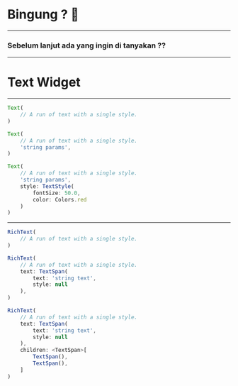 
# Bingung ? 🤔
<hr />

<Appear>
    <h3>Sebelum <a>lanjut</a> ada yang ingin di tanyakan ??</h3>
</Appear>

---

# <a>Text</a> Widget

---

<CodeSurferLayout>

```js title="Text class"
Text(
    // A run of text with a single style.
)
```

```js 1:4 title="Text class"
Text(
    // A run of text with a single style.
    'string params',
)
```

```js 1:8 title="Text class"
Text(
    // A run of text with a single style.
    'string params',
    style: TextStyle(
        fontSize: 50.0,
        color: Colors.red
    )
)
```

</CodeSurferLayout>

---

<CodeSurferLayout>

```js title="RichText class"
RichText(
    // A run of text with a single style.
)
```

```js 1:7 title="RichText class"
RichText(
    // A run of text with a single style.
    text: TextSpan(
        text: 'string text',
        style: null
    ),
)
```

```js 1:11 title="RichText class"
RichText(
    // A run of text with a single style.
    text: TextSpan(
        text: 'string text',
        style: null
    ),
    children: <TextSpan>[
        TextSpan(),
        TextSpan(),
    ]
)
```

</CodeSurferLayout>
